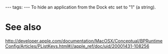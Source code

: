 ---
tags:
---
To hide an application from the Dock etc set to "1" (a string).

= See also =

http://developer.apple.com/documentation/MacOSX/Conceptual/BPRuntimeConfig/Articles/PListKeys.html#//apple_ref/doc/uid/20001431-108256

